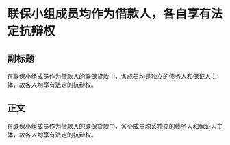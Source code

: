 # 联保小组成员均作为借款人，各自享有法定抗辩权
## 副标题
在联保小组成员作为借款人的联保贷款中，各成员均是独立的债务人和保证人主体，故各人均享有法定的抗辩权。
## 正文
在联保小组成员作为借款人的联保贷款中，各个成员均系独立的债务人和保证人主体，故各人均享有法定的抗辩权。